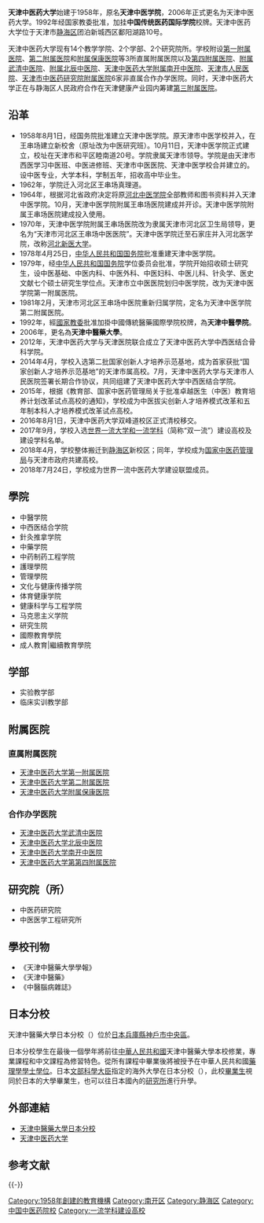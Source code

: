 {{Infobox University
|name           =天津中醫藥大學
|EnglishName    =Tianjin University of Traditional Chinese Medicine
|image          =[[File:Tianjin_University_of_Traditional_Chinese_Medicine_logo.png|200px]]
|motto          =進德修業，繼承創新
|established    =1958年
|type           =[[高等院校|高等院校]]
|principal      =[[高秀梅|高秀梅]]
|head_label     =黨委書記
|head           =[[李庆和|李庆和]]
|Faculty        =約3200人
|students       =約9000人
|campus         =[[市區|市區]]，約800畝；[[郊區|郊區]]，2174畝
|location       ={{CHN}}[[天津市|天津市]][[静海區|静海區]]团泊新城西区鄱阳湖路10号
|information    =+86-22-595986222
|website        =[http://www.tjutcm.edu.cn 天津中医药大学]
}}

'''天津中医药大学'''始建于1958年，原名'''天津中医学院'''，2006年正式更名为天津中医药大学。1992年经国家教委批准，加挂'''中国传统医药国际学院'''校牌。天津中医药大学位于天津市[[静海区|静海区]]团泊新城西区鄱阳湖路10号。

天津中医药大学现有14个教学学院、2个学部、2个研究院所。学校附设[[天津中医药大学第一附属医院|第一附属医院]]、[[天津中医药大学第二附属医院|第二附属医院]]和[[天津中医药大学附属保康医院|附属保康医院]]等3所直属附属医院以及[[天津市滨海新区中医医院|第四附属医院]]、[[天津市武清区中医医院|附属武清中医院]]、[[天津市北辰区中医医院|附属北辰中医院]]、[[天津市南开区中医医院|天津中医药大学附属南开中医院]]、[[天津市人民医院|天津市人民医院]]、[[天津市中医药研究院附属医院|天津市中医药研究院附属医院]]6家非直属合作办学医院。同时，天津中医药大学正在与静海区人民政府合作在天津健康产业园内筹建[[天津中医药大学第三附属医院|第三附属医院]]。

==沿革==
*1958年8月1日，经国务院批准建立天津中医学院。原天津市中医学校并入，在王串场建立新校舍（原址改为中医研究班）。10月11日，天津中医学院正式建立，校址在天津市和平区睦南道20号。学院隶属天津市领导。学院是由天津市西医学习中医班、中医进修班、天津市中医医院、天津中医学校合并建立的。设中医专业，大学本科，学制五年，招收高中毕业生。
*1962年，学院迁入河北区王串场真理道。
*1964年，根据河北省政府决定将原[[河北中医学院|河北中医学院]]全部教师和图书资料并入天津中医学院。10月，天津中医学院附属王串场医院建成并开诊。天津中医学院附属王串场医院建成投入使用。
*1970年，天津中医学院附属王串场医院改为隶属天津市河北区卫生局领导，更名为“天津市河北区王串场中医医院”。天津中医学院迁至石家庄并入河北医学院，改称[[河北新医大学|河北新医大学]]。
*1978年4月25日，[[中华人民共和国国务院|中华人民共和国国务院]]批准重建天津中医学院。
*1979年，经[[中华人民共和国国务院|中华人民共和国国务院]]学位委员会批准，学院开始招收硕士研究生，设中医基础、中医内科、中医外科、中医妇科、中医儿科、针灸学、医史文献七个硕士研究生学位点。天津市立中医医院划归中医学院，改为天津中医学院第一附属医院。
*1981年2月，天津市河北区王串场中医院重新归属学院，定名为天津中医学院第二附属医院。
*1992年，經[[中華人民共和國教育部|國家教委]]批准加掛中國傳統醫藥國際學院校牌，為'''天津中醫學院'''。
*2006年，更名為'''天津中醫藥大學'''。
*2012年，天津中医药大学与天津医院联合成立了天津中医药大学中西医结合骨科学院。
*2014年4月，学校入选第二批国家创新人才培养示范基地，成为首家获批“国家创新人才培养示范基地”的天津市属高校。7月，天津中医药大学与天津市人民医院签署长期合作协议，共同组建了天津中医药大学中西医结合学院。
*2015年，根据《教育部、国家中医药管理局关于批准卓越医生（中医）教育培养计划改革试点高校的通知》，学校成为中医拔尖创新人才培养模式改革和五年制本科人才培养模式改革试点高校。
*2016年8月1日，天津中医药大学双峰道校区正式清校移交。
*2017年9月，学校入选[[世界一流大学和一流学科|世界一流大学和一流学科]]（简称“双一流”）建设高校及建设学科名单。
*2018年4月，学校整体搬迁到[[静海区|静海区]]新校区；同年，学校成为[[国家中医药管理局|国家中医药管理局]]与天津市政府共建高校。
*2018年7月24日，学校成为世界一流中医药大学建设联盟成员。

==學院==
*中醫学院
*中西医结合学院
*針灸推拿学院
*中藥学院
*中药制药工程学院
*護理學院
*管理學院
*文化与健康传播学院
*体育健康学院
*健康科学与工程学院
*马克思主义学院
*研究生院
*國際教育學院
*成人教育|繼續教育學院

==学部==
*实验教学部
*临床实训教学部

== 附属医院 ==
=== 直属附属医院 ===
*[[天津中医药大学第一附属医院|天津中医药大学第一附属医院]]
*[[天津中医药大学第二附属医院|天津中医药大学第二附属医院]]
*[[天津中医药大学附属保康医院|天津中医药大学附属保康医院]]

=== 合作办学医院 ===
*[[天津市武清区中医医院|天津中医药大学武清中医院]]
*[[天津市北辰区中医医院|天津中医药大学北辰中医院]]
*[[天津市南开区中医医院|天津中医药大学南开中医院]]
*[[天津市滨海新区中医医院|天津中医药大学第第四附属医院]]

==研究院（所）==
*中医药研究院
*中医医学工程研究所

==學校刊物==
*《天津中醫藥大學學報》
*《天津中醫藥》
*《中醫腦病雜誌》

==日本分校==
天津中醫藥大學日本分校（{{lang|ja|天津中医薬大学中薬学院日本校}}）位於[[日本|日本]][[兵庫縣|兵庫縣]][[神戶市|神戶市]][[中央區_(神戶市)|中央區]]。

日本分校學生在最後一個學年將前往[[中華人民共和國|中華人民共和國]]天津中醫藥大學本校修業，專業課程和中文課程為修習特色。從所有課程中畢業後將被授予在中華人民共和國[[藥理學|藥理學]][[學士學位|學士學位]]。日本[[文部科學大臣|文部科學大臣]]指定的海外大學在日本分校（{{link-ja|外国大学的日本分校|外国大学の日本校}}），此校[[畢業生|畢業生]]視同於日本的大學畢業生，也可以往日本國內的[[研究所|研究所]]進行升學。

==外部連結==
*[https://web.archive.org/web/20170628004355/http://t-chuyaku.com/ 天津中醫藥大學日本分校]{{ja}}
*[http://news13.tjutcm.edu.cn/c2015.htm 天津中医药大学] {{Wayback|url=http://news13.tjutcm.edu.cn/c2015.htm |date=20210118191809 }}

==参考文献==
{{reflist}}

{{-}}
{{天津中医药大学}}
{{中国中医药高等院校}}
{{天津高等院校}}
{{一流大学建设高校|nocat}}

[[Category:1958年創建的教育機構|Category:1958年創建的教育機構]]
[[Category:南开区|Category:南开区]]
[[Category:静海区|Category:静海区]]
[[Category:中国中医药院校|Category:中国中医药院校]]
[[Category:一流学科建设高校|Category:一流学科建设高校]]